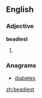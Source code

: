 ==English==

===Adjective===
'''beadiest'''

# {{superlative of|beady}}

===Anagrams===
* [[diabetes#English|diabetes]]

[[zh:beadiest]]